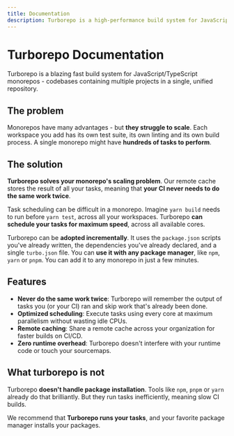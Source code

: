 ```yaml
---
title: Documentation
description: Turborepo is a high-performance build system for JavaScript and TypeScript codebases.
---
```



# Turborepo Documentation

<Features page="docs" detailed={false} />

Turborepo is a blazing fast build system for JavaScript/TypeScript monorepos - codebases containing multiple projects in a single, unified repository.

## The problem

Monorepos have many advantages - but **they struggle to scale**. Each workspace you add has its own test suite, its own linting and its own build process. A single monorepo might have **hundreds of tasks to perform**.

## The solution

**Turborepo solves your monorepo's scaling problem**. Our remote cache stores the result of all your tasks, meaning that **your CI never needs to do the same work twice**.

Task scheduling can be difficult in a monorepo. Imagine `yarn build` needs to run before `yarn test`, across all your workspaces. Turborepo **can schedule your tasks for maximum speed**, across all available cores.

Turborepo can be **adopted incrementally**. It uses the `package.json` scripts you've already written, the dependencies you've already declared, and a single `turbo.json` file. You can **use it with any package manager**, like `npm`, `yarn` or `pnpm`. You can add it to any monorepo in just a few minutes.

## Features

- **Never do the same work twice**: Turborepo will remember the output of tasks you (or your CI) ran and skip work that's already been done.
- **Optimized scheduling**: Execute tasks using every core at maximum parallelism without wasting idle CPUs.
- **Remote caching**: Share a remote cache across your organization for faster builds on CI/CD.
- **Zero runtime overhead**: Turborepo doesn't interfere with your runtime code or touch your sourcemaps.

## What turborepo is not

Turborepo **doesn't handle package installation**. Tools like `npm`, `pnpm` or `yarn` already do that brilliantly. But they run tasks inefficiently, meaning slow CI builds.

We recommend that **Turborepo runs your tasks**, and your favorite package manager installs your packages.
